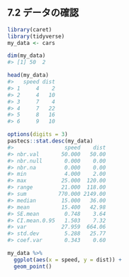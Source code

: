 ## 7.2 データの確認

```r
library(caret)
library(tidyverse)
my_data <- cars
```

```r
dim(my_data)
#> [1] 50  2
```

```r
head(my_data)
#>   speed dist
#> 1     4    2
#> 2     4   10
#> 3     7    4
#> 4     7   22
#> 5     8   16
#> 6     9   10
```

```r
options(digits = 3)
pastecs::stat.desc(my_data)
#>                speed    dist
#> nbr.val       50.000   50.00
#> nbr.null       0.000    0.00
#> nbr.na         0.000    0.00
#> min            4.000    2.00
#> max           25.000  120.00
#> range         21.000  118.00
#> sum          770.000 2149.00
#> median        15.000   36.00
#> mean          15.400   42.98
#> SE.mean        0.748    3.64
#> CI.mean.0.95   1.503    7.32
#> var           27.959  664.06
#> std.dev        5.288   25.77
#> coef.var       0.343    0.60
```

```r
my_data %>%
  ggplot(aes(x = speed, y = dist)) +
  geom_point()
```

